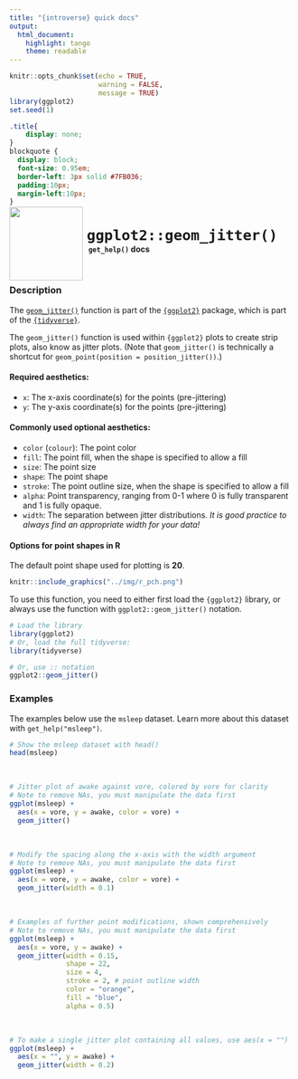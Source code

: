 ```yaml
---
title: "{introverse} quick docs"
output: 
  html_document:
    highlight: tango
    theme: readable
---
```



```r
knitr::opts_chunk$set(echo = TRUE, 
                      warning = FALSE, 
                      message = TRUE)
library(ggplot2)
set.seed(1)
```

```css
.title{
    display: none;
}
blockquote {
  display: block;
  font-size: 0.95em;
  border-left: 3px solid #7FB036;
  padding:10px;
  margin-left:10px;
}
```

<div>
<br>
 <img src = "logo.png" style = "float:left;height:130px;margin-top:-30px;">
 <span style = "font-weight:bold;font-size:30px;"> 
  &nbsp;<code>ggplot2::geom_jitter()</code>
 </span>
 <br>
 <b>&nbsp;&nbsp;&nbsp;<code>get_help()</code> docs</b>
</div>
<br>

### Description

The [`geom_jitter()`](https://ggplot2.tidyverse.org/reference/geom_jitter.html) function is part of the [`{ggplot2}`](https://ggplot2.tidyverse.org/) package, which is part of the [`{tidyverse}`](https://www.tidyverse.org/).

The `geom_jitter()` function is used within `{ggplot2}` plots to create strip plots, also know as jitter plots. (Note that `geom_jitter()` is technically a shortcut for `geom_point(position = position_jitter())`.)

#### Required aesthetics:

+ `x`: The x-axis coordinate(s) for the points (pre-jittering)
+ `y`: The y-axis coordinate(s) for the points (pre-jittering)
 

#### Commonly used optional aesthetics:

+ `color` (`colour`): The point color
+ `fill`: The point fill, when the shape is specified to allow a fill 
+ `size`: The point size
+ `shape`: The point shape
+ `stroke`: The point outline size, when the shape is specified to allow a fill 
+ `alpha`: Point transparency, ranging from 0-1 where 0 is fully transparent and 1 is fully opaque.
+ `width`: The separation between jitter distributions. _It is good practice to always find an appropriate width for your data!_

#### Options for point shapes in R

The default point shape used for plotting is **20**.

```r
knitr::include_graphics("../img/r_pch.png")
```



<!-- Add the following if the topic is a function that does NOT come with base R, and uncomment/fill in the subsequent multiline HTML comment: -->
To use this function, you need to either first load the `{ggplot2}` library, or always use the function with `ggplot2::geom_jitter()` notation.

```r
# Load the library
library(ggplot2)
# Or, load the full tidyverse:
library(tidyverse)

# Or, use :: notation
ggplot2::geom_jitter()
```



### Examples

The examples below use the `msleep` dataset. Learn more about this dataset with `get_help("msleep")`.

```r
# Show the msleep dataset with head()
head(msleep)
```

<br>
```r
# Jitter plot of awake against vore, colored by vore for clarity
# Note to remove NAs, you must manipulate the data first
ggplot(msleep) + 
  aes(x = vore, y = awake, color = vore) + 
  geom_jitter()
```

<br>

```r
# Modify the spacing along the x-axis with the width argument
# Note to remove NAs, you must manipulate the data first
ggplot(msleep) + 
  aes(x = vore, y = awake, color = vore) + 
  geom_jitter(width = 0.1)
```

<br>

```r
# Examples of further point modifications, shown comprehensively
# Note to remove NAs, you must manipulate the data first
ggplot(msleep) + 
  aes(x = vore, y = awake) + 
  geom_jitter(width = 0.15,
              shape = 22,
              size = 4,
              stroke = 2, # point outline width
              color = "orange",
              fill = "blue",
              alpha = 0.5)
```

<br>

```r
# To make a single jitter plot containing all values, use aes(x = "")
ggplot(msleep) + 
  aes(x = "", y = awake) + 
  geom_jitter(width = 0.2)
```
